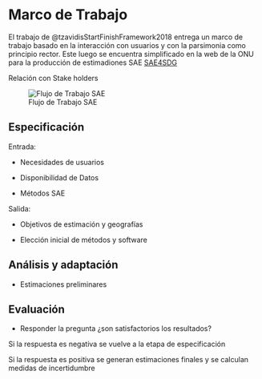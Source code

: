 # Marco de Trabajo

El trabajo de @tzavidisStartFinishFramework2018 entrega un marco de trabajo basado en la interacción con usuarios y con la parsimonia como principio rector. Este luego se encuentra simplificado en la web de la ONU para la producción de estimadiones SAE [SAE4SDG](https://unstats.un.org/wiki/display/SAE4SDG/Producing+SAE)

Relación con Stake holders



![Flujo de Trabajo SAE](sae-workflow.png)

## Especificación

Entrada:

- Necesidades de usuarios

- Disponibilidad de Datos

- Métodos SAE

Salida:

- Objetivos de estimación y geografías

- Elección inicial de métodos y software

## Análisis y adaptación

- Estimaciones preliminares 

## Evaluación

- Responder la pregunta ¿son satisfactorios los resultados?

Si la respuesta es negativa se vuelve a la etapa de especificación

Si la respuesta es positiva se generan estimaciones finales y se calculan medidas de incertidumbre